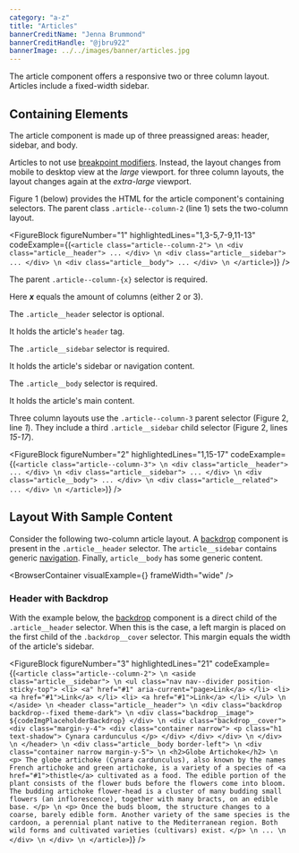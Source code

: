 ```yaml
---
category: "a-z"
title: "Articles"
bannerCreditName: "Jenna Brummond"
bannerCreditHandle: "@jbru922" 
bannerImage: ../../images/banner/articles.jpg
---
```



<TextBlock>

The article component offers a responsive two or three column layout. Articles include a fixed-width sidebar. 

</TextBlock>

<Divider id="twoOrThreeColumns" />

<TextBlock>

## Containing Elements

The article component is made up of three preassigned areas: header, sidebar, and body.

Articles to not use <a href="#1">breakpoint modifiers</a>. Instead, the layout changes from mobile to desktop view at the *large* viewport.  for three column layouts, the layout changes again at the *extra-large* viewport.

</TextBlock>

<TwoOrThreeColumns />

<TextBlock>

Figure 1 (below) provides the HTML for the  article component's containing selectors. The parent class `.article--column-2` (line 1) sets the two-column layout.

</TextBlock>

<FigureBlock
    figureNumber="1"
    highlightedLines="1,3-5,7-9,11-13"
    codeExample={(`
        <article class="article--column-2"> \n
            <div class="article__header">
                ...
            </div> \n
            <div class="article__sidebar">
                ...
            </div> \n
            <div class="article__body">
                ...
            </div> \n
        </article>
    `)}
/>

<TableLineDescBlock targetFigure="1">

<TableLineDescRow lines="1">

The parent `.article--column-{x}` selector is required.

Here ***x*** equals the amount of columns (either 2 or 3).

</TableLineDescRow>

<TableLineDescRow lines="3-5">

The `.article__header` selector is optional. 

It holds the article's `header` tag.

</TableLineDescRow>

<TableLineDescRow lines="7-9">

The `.article__sidebar` selector is required.

It holds the article's sidebar or navigation content.

</TableLineDescRow>

<TableLineDescRow lines="11-13">

The `.article__body` selector is required. 

It holds the article's main content.

</TableLineDescRow>

</TableLineDescBlock>

<TextBlock>

Three column layouts use the `.article--column-3` parent selector (Figure 2, line *1*). They include a third `.article__sidebar` child selector (Figure 2, lines *15-17*). 

</TextBlock>

<TwoOrThreeColumns articleClass="article--column-3" />

<FigureBlock
    figureNumber="2"
    highlightedLines="1,15-17"
    codeExample={(`
        <article class="article--column-3"> \n
            <div class="article__header">
                ...
            </div> \n
            <div class="article__sidebar">
                ...
            </div> \n
            <div class="article__body">
                ...
            </div> \n
            <div class="article__related">
                ...
            </div> \n
        </article>
    `)}
/>

<Divider id="cool" />

<TextBlock>

## Layout With Sample Content

Consider the following two-column article layout. A <a href="#1">backdrop</a> component is present in the `.article__header` selector. The `article__sidebar` contains generic <a href="#1">navigation</a>. Finally, `article__body` has some generic content.

</TextBlock>

<BrowserContainer
    visualExample={<ExampleWithContent />}
    frameWidth="wide"
/>

<TextBlock>

### Header with Backdrop

With the example below, the <a href="#1">backdrop</a> component is a direct child of the `.article__header` selector. When this is the case, a left margin is placed on the first child of the `.backdrop__cover` selector. This margin equals the width of the article's sidebar.

</TextBlock>

<FigureBlock
    figureNumber="3"
    highlightedLines="21"
    codeExample={(`
        <article class="article--column-2"> \n
            <aside class="article__sidebar"> \n
                <ul class="nav nav--divider position-sticky-top">
                    <li>
                        <a" href="#1" aria-current="page>Link</a>
                    </li>
                    <li>
                        <a href="#1">Link</a>
                    </li>
                    <li>
                        <a href="#1">Link</a>
                    </li>
                </ul> \n
            </aside> \n
            <header class="article__header"> \n
                <div class="backdrop backdrop--fixed theme-dark"> \n
                    <div class="backdrop__image">
                        ${codeImgPlaceholderBackdrop}
                    </div> \n
                    <div class="backdrop__cover">
                        <div class="margin-y-4">
                            <div class="container narrow">
                                <p class="h1 text-shadow">
                                    Cynara cardunculus
                                </p>
                            </div>
                        </div>
                    </div> \n
                </div> \n
            </header> \n
            <div class="article__body border-left"> \n
                <div class="container narrow margin-y-5"> \n
                    <h2>Globe Artichoke</h2> \n
                    <p>
                        The globe artichoke (Cynara cardunculus), also known by the names French artichoke and green artichoke, is a variety of a species of <a href="#1">thistle</a> cultivated as a food. The edible portion of the plant consists of the flower buds before the flowers come into bloom. The budding artichoke flower-head is a cluster of many budding small flowers (an inflorescence), together with many bracts, on an edible base.
                    </p> \n
                    <p>
                        Once the buds bloom, the structure changes to a coarse, barely edible form. Another variety of the same species is the cardoon, a perennial plant native to the Mediterranean region. Both wild forms and cultivated varieties (cultivars) exist.
                    </p> \n
                    ... \n
                </div> \n
            </div> \n
        </article>
    `)}
/>